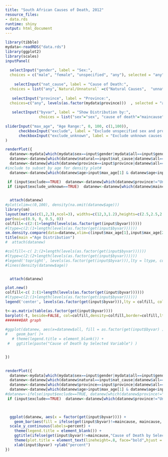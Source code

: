 ```yaml
---
title: "South African Causes of Death, 2012"
resource_files:
- data.rds
runtime: shiny
output: html_document
---
```



```r
library(tibble)
mydata<-readRDS("data.rds")
library(ggplot2)
library(scales)
inputPanel(
  
  selectInput("gender", label = "Sex:",
  choices = c("male", "female", "unspecified", "any"), selected = "any"),
  
    selectInput("nat_cause", label = "Cause of Death:",
  choices = list("any",`Natural/Unnatural` =c("Natural Causes",  "unnatural causes"),  `detailed` =levels(as.factor(mydata$maincause))), selected = "any", multiple=TRUE),
    
   selectInput("province", label = "Province:",
  choices=c("any", levels(as.factor(mydata$province)))  , selected = "any", multiple=TRUE),
  
   selectInput("byvar", label = "Show Distribution by:",
               choices = list("sex"="sex", "cause of death"="maincause", "natural/unnatural"="natural", "province"="province", "smoking status"="smoke"), selected = "sex"),
  
sliderInput("max_age", "Age Range:", 0, 100, c(1,100)),
      checkboxInput("exclude", label = "Exclude unspecified sex and province", value = TRUE),
      checkboxInput("exclude_unknown", label = "Exclude unknown causes of death", value = FALSE)
)

renderPlot({
  datanew<-mydata[which(mydata$sex==input$gender|mydata$all==input$gender),]
  datanew<-datanew[which(datanew$natural==input$nat_cause|datanew$all==input$nat_cause|datanew$maincause==input$nat_cause),]
  datanew<-datanew[which(datanew$province==input$province|datanew$all==input$province),]
#include to subset by age for density plot# 
  datanew<-datanew[which(datanew$age>input$max_age[1] & datanew$age<input$max_age[2] ),] 

 if (input$exclude==TRUE)  datanew<-datanew[which(datanew$province!="Unknown" & datanew$sex!="unspecified"),]
 if (input$exclude_unknown==TRUE)  datanew<-datanew[which(datanew$maincause!="Undiagnosed/unknown"),]

  
  attach(datanew)
#plot(xlim=c(0,100), density(na.omit(datanew$age)))
library(sm)
layout(matrix(c(1,2,3),ncol=3), widths=c(12,3,1.2),heights=c(2.5,2.5,2.5))
par(mai=c(0.9, 0, 0.5, 0))
colfill<-c(2:(1+length(levels(as.factor(get(input$byvar))))))
#ltype=c(2:(1+length(levels(as.factor(get(input$byvar))))))
sm.density.compare(data=datanew,xlim=c(input$max_age[1],input$max_age[2]), age, group=as.factor(get(input$byvar)),lty = colfill, col=colfill)
title(main ="Age Distribution")
#  attach(datanew)

#colfill<-c( 2:(2+length(levels(as.factor(get(input$byvar))))))
#ltype=c(2:(2+length(levels(as.factor(get(input$byvar))))))
#legend('topright', levels(as.factor(get(input$byvar))),lty = ltype, col=colfill,bty ="n")
#lines(density(datanew$age))


  attach(datanew)

plot.new()
colfill<-c( 2:(1+length(levels(as.factor(get(input$byvar))))))
#ltype=c(2:(1+length(levels(as.factor(get(input$byvar))))))
legend('center', levels(as.factor(get(input$byvar))),lty = colfill, col=colfill,bty ="n", cex=1.5)

t<-as.matrix(table(as.factor(get(input$byvar))))
barplot(-t, beside=FALSE, col=colfill,density=colfill,border=colfill,lty=colfill, yaxt='n', main="Proportion of \n Deaths")
#######BAR graph
 
#ggplot(datanew, aes(x=datanew$all, fill = as.factor(get(input$byvar) )),col=colfill) +
#    geom_bar( )+ 
   # theme(legend.title = element_blank()) +
 #   ggtitle(paste("Cause of Death by Selected Variable") ) 


})
 

renderPlot({
  datanew<-mydata[which(mydata$sex==input$gender|mydata$all==input$gender),]
  datanew<-datanew[which(datanew$natural==input$nat_cause|datanew$all==input$nat_cause|datanew$maincause==input$nat_cause),]
  datanew<-datanew[which(datanew$province==input$province|datanew$all==input$province),]
  datanew<-datanew[which(datanew$age>input$max_age[1] & datanew$age<input$max_age[2] ),]
#datanew<-ifelse(input$exclude==TRUE, datanew[which(datanew$province!="Unknown" & datanew$sex!="unspecified"),],datanew)
 if (input$exclude==TRUE)  datanew<-datanew[which(datanew$province!="Unknown" & datanew$sex!="unspecified"),]
  


  ggplot(datanew, aes(x = factor(get(input$byvar)))) +
    geom_bar(aes(fill = ifelse(get(input$byvar)!=maincause, maincause, sex)), position="fill" ) +
  scale_y_continuous(labels=percent) +
    theme(legend.title = element_blank()) +
    ggtitle(ifelse(get(input$byvar)!=maincause,"Cause of Death by Selected Variable", "Cause of Death by gender") ) +
    theme(plot.title = element_text(lineheight=.8, face="bold",hjust = 0.5))+
    xlab(input$byvar) +ylab("percent")
})


```

